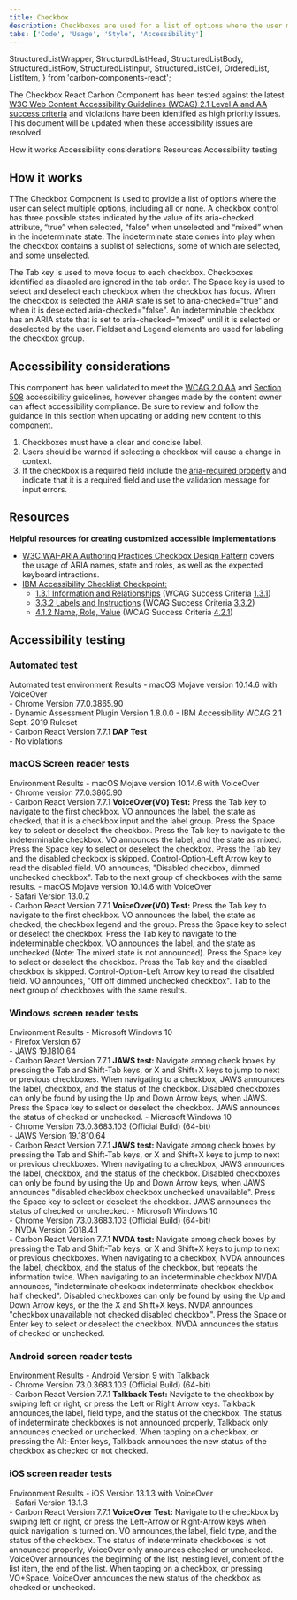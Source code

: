 ```yaml
---
title: Checkbox
description: Checkboxes are used for a list of options where the user may select multiple options, including all or none.
tabs: ['Code', 'Usage', 'Style', 'Accessibility']
---
```


  StructuredListWrapper,
  StructuredListHead,
  StructuredListBody,
  StructuredListRow,
  StructuredListInput,
  StructuredListCell,
  OrderedList,
  ListItem,
} from 'carbon-components-react';

<PageDescription>

The Checkbox React Carbon Component has been tested against the latest [W3C
Web Content Accessibility Guidelines (WCAG) 2.1 Level A and AA success
criteria](https://www.w3.org/TR/WCAG21/) and violations have been identified
as high priority issues. This document will be updated when these
accessibility issues are resolved.

</PageDescription>

<AnchorLinks>
  <AnchorLink>How it works</AnchorLink>
  <AnchorLink>Accessibility considerations</AnchorLink>
  <AnchorLink>Resources</AnchorLink>
  <AnchorLink>Accessibility testing</AnchorLink>
</AnchorLinks>

## How it works

TThe Checkbox Component is used to provide a list of options where the user can select multiple options, including all or none. A checkbox control has three possible states indicated by the value of its aria-checked attribute, “true” when selected, “false” when unselected and “mixed” when in the indeterminate state. The indeterminate state comes into play when the checkbox contains a sublist of selections, some of which are selected, and some unselected.

The Tab key is used to move focus to each checkbox. Checkboxes identified as disabled are ignored in the tab order. The Space key is used to select and deselect each checkbox when the checkbox has focus. When the checkbox is selected the ARIA state is set to aria-checked="true" and when it is deselected aria-checked="false". An indeterminable checkbox has an ARIA state that is set to aria-checked="mixed" until it is selected or deselected by the user. Fieldset and Legend elements are used for labeling the checkbox group.

## Accessibility considerations

This component has been validated to meet the [WCAG 2.0 AA](https://www.w3.org/TR/WCAG20/) and [Section 508](http://www.section508.gov/) accessibility guidelines, however changes made by the content owner can affect accessibility compliance. Be sure to review and follow the guidance in this section when updating or adding new content to this component.

1. Checkboxes must have a clear and concise label.
2. Users should be warned if selecting a checkbox will cause a change in context.
3. If the checkbox is a required field include the [aria-required property](https://www.w3.org/TR/WCAG20-TECHS/ARIA2.html) and indicate that it is a required field and use the validation message for input errors.

## Resources

**Helpful resources for creating customized accessible implementations**

- [W3C WAI-ARIA Authoring Practices Checkbox Design Pattern](https://www.w3.org/TR/wai-aria-practices/examples/checkbox/checkbox-1/checkbox-1.html) covers the usage of ARIA names, state and roles, as well as the expected keyboard intractions.
- [IBM Accessibility Checklist Checkpoint:](https://www.ibm.com/able/guidelines/ci162/accessibility_checklist.html)
  - [1.3.1 Information and Relationships](https://www.ibm.com/able/guidelines/ci162/info_and_relationships.html) (WCAG Success Criteria [1.3.1](https://www.w3.org/TR/2016/NOTE-UNDERSTANDING-WCAG20-20161007/content-structure-separation-programmatic.html))
  - [3.3.2 Labels and Instructions](https://www.ibm.com/able/guidelines/ci162/labels_or_instructions.html) (WCAG Success Criteria [3.3.2](https://www.w3.org/TR/UNDERSTANDING-WCAG20/minimize-error-cues.html))
  - [4.1.2 Name, Role, Value](https://www.ibm.com/able/guidelines/ci162/name_role_value.html) (WCAG Success Criteria [4.2.1](https://www.w3.org/WAI/WCAG21/Understanding/name-role-value))

## Accessibility testing

### Automated test

<Row>
  <Column noGutterSm>
    <StructuredListWrapper>
      <StructuredListHead>
        <StructuredListRow head>
          <StructuredListCell head>
            Automated test environment
          </StructuredListCell>
          <StructuredListCell head>Results</StructuredListCell>
        </StructuredListRow>
      </StructuredListHead>
      <StructuredListBody>
        <StructuredListRow>
          <StructuredListCell>
            - macOS Mojave version 10.14.6 with VoiceOver
            <br />
            - Chrome Version 77.0.3865.90
            <br />
            - Dynamic Assessment Plugin Version 1.8.0.0 - IBM Accessibility WCAG
            2.1 Sept. 2019 Ruleset
            <br />- Carbon React Version 7.7.1
          </StructuredListCell>
          <StructuredListCell>
            <strong>DAP Test</strong>
            <br />- No violations
          </StructuredListCell>
        </StructuredListRow>
      </StructuredListBody>
    </StructuredListWrapper>
  </Column>
</Row>

### macOS Screen reader tests

<Row>
  <Column noGutterSm>
    <StructuredListWrapper>
      <StructuredListHead>
        <StructuredListRow head>
          <StructuredListCell head>Environment </StructuredListCell>
          <StructuredListCell head>Results</StructuredListCell>
        </StructuredListRow>
      </StructuredListHead>
      <StructuredListBody>
        <StructuredListRow>
          <StructuredListCell>
            - macOS Mojave version 10.14.6 with VoiceOver
            <br />
            - Chrome version 77.0.3865.90
            <br />- Carbon React Version 7.7.1
          </StructuredListCell>
          <StructuredListCell>
            <strong>VoiceOver(VO) Test:</strong>
            <OrderedList>
              <ListItem>
                Press the Tab key to navigate to the first checkbox. VO
                announces the label, the state as checked, that it is a checkbox
                input and the label group.
              </ListItem>
              <ListItem>
                Press the Space key to select or deselect the checkbox.
              </ListItem>
              <ListItem>
                Press the Tab key to navigate to the indeterminable checkbox. VO
                announces the label, and the state as mixed.
              </ListItem>
              <ListItem>
                Press the Space key to select or deselect the checkbox.
              </ListItem>
              <ListItem>
                Press the Tab key and the disabled checkbox is skipped.
              </ListItem>
              <ListItem>
                Control-Option-Left Arrow key to read the disabled field. VO
                announces, "Disabled checkbox, dimmed unchecked checkbox".
              </ListItem>
              <ListItem>
                Tab to the next group of checkboxes with the same results.
              </ListItem>
            </OrderedList>
          </StructuredListCell>
        </StructuredListRow>
        <StructuredListRow>
          <StructuredListCell>
            - macOS Mojave version 10.14.6 with VoiceOver
            <br />
            - Safari Version 13.0.2
            <br />- Carbon React Version 7.7.1
          </StructuredListCell>
          <StructuredListCell>
            <strong>VoiceOver(VO) Test:</strong>
            <OrderedList>
              <ListItem>
                Press the Tab key to navigate to the first checkbox. VO
                announces the label, the state as checked, the checkbox legend
                and the group.
              </ListItem>
              <ListItem>
                Press the Space key to select or deselect the checkbox.
              </ListItem>
              <ListItem>
                Press the Tab key to navigate to the indeterminable checkbox. VO
                announces the label, and the state as unchecked (Note: The mixed
                state is not announced).
              </ListItem>
              <ListItem>
                Press the Space key to select or deselect the checkbox.
              </ListItem>
              <ListItem>
                Press the Tab key and the disabled checkbox is skipped.
              </ListItem>
              <ListItem>
                Control-Option-Left Arrow key to read the disabled field. VO
                announces, "Off off dimmed unchecked checkbox".
              </ListItem>
              <ListItem>
                Tab to the next group of checkboxes with the same results.
              </ListItem>
            </OrderedList>
          </StructuredListCell>
        </StructuredListRow>
      </StructuredListBody>
    </StructuredListWrapper>
  </Column>
</Row>

### Windows screen reader tests

<Row>
  <Column noGutterSm>
    <StructuredListWrapper>
      <StructuredListHead>
        <StructuredListRow head>
          <StructuredListCell head>Environment</StructuredListCell>
          <StructuredListCell head>Results</StructuredListCell>
        </StructuredListRow>
      </StructuredListHead>
      <StructuredListBody>
        <StructuredListRow>
          <StructuredListCell>
            - Microsoft Windows 10
            <br />
            - Firefox Version 67
            <br />
            - JAWS 19.1810.64
            <br />- Carbon React Version 7.7.1
          </StructuredListCell>
          <StructuredListCell>
            <strong>JAWS test:</strong>
            <OrderedList>
              <ListItem>
                Navigate among check boxes by pressing the Tab and Shift-Tab
                keys, or X and Shift+X keys to jump to next or previous
                checkboxes.
              </ListItem>
              <ListItem>
                When navigating to a checkbox, JAWS announces the label,
                checkbox, and the status of the checkbox.
              </ListItem>
              <ListItem>
                Disabled checkboxes can only be found by using the Up and Down
                Arrow keys, when JAWS.
              </ListItem>
              <ListItem>
                Press the Space key to select or deselect the checkbox. JAWS
                announces the status of checked or unchecked.
              </ListItem>
            </OrderedList>
          </StructuredListCell>
        </StructuredListRow>
        <StructuredListRow>
          <StructuredListCell>
            - Microsoft Windows 10
            <br />
            - Chrome Version 73.0.3683.103 (Official Build) (64-bit)
            <br />
            - JAWS Version 19.1810.64
            <br />- Carbon React Version 7.7.1
          </StructuredListCell>
          <StructuredListCell>
            <strong>JAWS test:</strong>
            <OrderedList>
              <ListItem>
                Navigate among check boxes by pressing the Tab and Shift-Tab
                keys, or X and Shift+X keys to jump to next or previous
                checkboxes.
              </ListItem>
              <ListItem>
                When navigating to a checkbox, JAWS announces the label,
                checkbox, and the status of the checkbox.
              </ListItem>
              <ListItem>
                Disabled checkboxes can only be found by using the Up and Down
                Arrow keys, when JAWS announces "disabled checkbox checkbox
                unchecked unavailable".
              </ListItem>
              <ListItem>
                Press the Space key to select or deselect the checkbox. JAWS
                announces the status of checked or unchecked.
              </ListItem>
            </OrderedList>
          </StructuredListCell>
        </StructuredListRow>
        <StructuredListRow>
          <StructuredListCell>
            - Microsoft Windows 10
            <br />
            - Chrome Version 73.0.3683.103 (Official Build) (64-bit)
            <br />
            - NVDA Version 2018.4.1
            <br />- Carbon React Version 7.7.1
          </StructuredListCell>
          <StructuredListCell>
            <strong>NVDA test:</strong>
            <OrderedList>
              <ListItem>
                Navigate among check boxes by pressing the Tab and Shift-Tab
                keys, or X and Shift+X keys to jump to next or previous
                checkboxes.
              </ListItem>
              <ListItem>
                When navigating to a checkbox, NVDA announces the label,
                checkbox, and the status of the checkbox, but repeats the
                information twice.
              </ListItem>
              <ListItem>
                When navigating to an indeterminable checkbox NVDA announces,
                "indeterminate checkbox indeterminate checkbox checkbox half
                checked".
              </ListItem>
              <ListItem>
                Disabled checkboxes can only be found by using the Up and Down
                Arrow keys, or the the X and Shift+X keys. NVDA announces
                "checkbox unavailable not checked disabled checkbox".
              </ListItem>
              <ListItem>
                Press the Space or Enter key to select or deselect the checkbox.
                NVDA announces the status of checked or unchecked.
              </ListItem>
            </OrderedList>
          </StructuredListCell>
        </StructuredListRow>
      </StructuredListBody>
    </StructuredListWrapper>
  </Column>
</Row>

### Android screen reader tests

<Row>
  <Column noGutterSm>
    <StructuredListWrapper>
      <StructuredListHead>
        <StructuredListRow head>
          <StructuredListCell head>Environment </StructuredListCell>
          <StructuredListCell head>Results</StructuredListCell>
        </StructuredListRow>
      </StructuredListHead>
      <StructuredListBody>
        <StructuredListRow>
          <StructuredListCell>
            - Android Version 9 with Talkback
            <br />
            - Chrome Version 73.0.3683.103 (Official Build) (64-bit)
            <br />- Carbon React Version 7.7.1
          </StructuredListCell>
          <StructuredListCell>
            <strong>Talkback Test:</strong>
            <OrderedList>
              <ListItem>
                Navigate to the checkbox by swiping left or right, or press the
                Left or Right Arrow keys. Talkback announces,the label, field
                type, and the status of the checkbox.
              </ListItem>
              <ListItem>
                The status of indeterminate checkboxes is not announced
                properly, Talkback only announces checked or unchecked.
              </ListItem>
              <ListItem>
                When tapping on a checkbox, or pressing the Alt-Enter keys,
                Talkback announces the new status of the checkbox as checked or
                not checked.
              </ListItem>
            </OrderedList>
          </StructuredListCell>
        </StructuredListRow>
      </StructuredListBody>
    </StructuredListWrapper>
  </Column>
</Row>

### iOS screen reader tests

<Row>
  <Column noGutterSm>
    <StructuredListWrapper>
      <StructuredListRow head>
        <StructuredListCell head>Environment </StructuredListCell>
        <StructuredListCell head>Results</StructuredListCell>
      </StructuredListRow>
      <StructuredListBody>
        <StructuredListRow>
          <StructuredListCell>
            - iOS Version 13.1.3 with VoiceOver
            <br />
            - Safari Version 13.1.3
            <br />- Carbon React Version 7.7.1
          </StructuredListCell>
          <StructuredListCell>
            <strong>VoiceOver Test:</strong>
            <OrderedList>
              <ListItem>
                Navigate to the checkbox by swiping left or right, or press the
                Left-Arrow or Right-Arrow keys when quick navigation is turned
                on. VO announces,the label, field type, and the status of the
                checkbox.
              </ListItem>
              <ListItem>
                The status of indeterminate checkboxes is not announced
                properly, VoiceOver only announces checked or unchecked.
              </ListItem>
              <ListItem>
                VoiceOver announces the beginning of the list, nesting level,
                content of the list item, the end of the list.
              </ListItem>
              <ListItem>
                When tapping on a checkbox, or pressing VO+Space, VoiceOver
                announces the new status of the checkbox as checked or
                unchecked.
              </ListItem>
            </OrderedList>
          </StructuredListCell>
        </StructuredListRow>
      </StructuredListBody>
    </StructuredListWrapper>
  </Column>
</Row>
